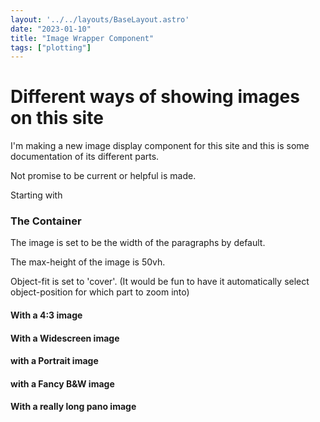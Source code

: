 ```yaml
---
layout: '../../layouts/BaseLayout.astro'
date: "2023-01-10"
title: "Image Wrapper Component"
tags: ["plotting"]
---
```



# Different ways of showing images on this site

I'm making a new image display component for this site and this is some documentation of its different parts. 

Not promise to be current or helpful is made. 

Starting with

### The Container 

The image is set to be the width of the paragraphs by default. 

The max-height of the image is 50vh. 

Object-fit is set to 'cover'. (It would be fun to have it automatically select object-position for which part to zoom into)



#### With a 4:3 image

<ImageContainer src={bristol_balloons.src} id="bristol-balloons-jpg" client:only />

#### With a Widescreen image

<ImageContainer src={bristol_balloons_wide.src} id="bristol_balloons_wide-jpg" client:only />

#### with a Portrait image

<ImageContainer src={cloudRailway.src} id="cloud-railway-jpg" client:only />

#### with a Fancy B&W image

<ImageContainer src={bwArtsy.src} id="bwArtsy-jpg" client:only />

#### With a really long pano image 

<ImageContainer src={really_long_pano_sunset.src} id="really_long_pano_sunset-jpg" client:only />


